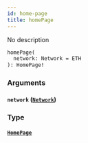 ```yaml
---
id: home-page
title: homePage
---
```



No description

```graphql
homePage(
  network: Network = ETH
): HomePage!
```


### Arguments

#### `network` ([`Network`](/cyberconnect-api/reference/enums/network))




### Type

#### [`HomePage`](/cyberconnect-api/reference/objects/home-page) 






